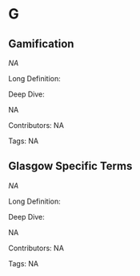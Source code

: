 #  G 
 
## Gamification

<dfn>NA</dfn>

Long Definition: 













Deep Dive:

NA

Contributors: NA

Tags: NA
 
## Glasgow Specific Terms

<dfn>NA</dfn>

Long Definition: 













Deep Dive:

NA

Contributors: NA

Tags: NA
